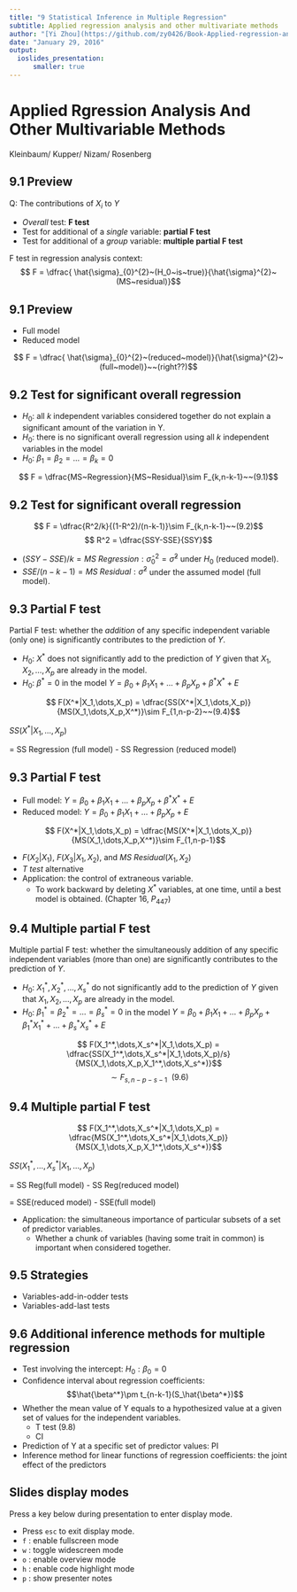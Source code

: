 ```yaml
---
title: "9 Statistical Inference in Multiple Regression"
subtitle: Applied regression analysis and other multivariate methods
author: "[Yi Zhou](https://github.com/zy0426/Book-Applied-regression-analysis)"
date: "January 29, 2016"
output: 
  ioslides_presentation:
      smaller: true
---
```

# Applied Rgression Analysis And Other Multivariable Methods

Kleinbaum/ Kupper/ Nizam/ Rosenberg

## 9.1 Preview

Q: The contributions of $X_i$ to $Y$

- *Overall* test: **F test**
- Test for additional of a *single* variable: **partial F test**
- Test for additional of a *group* variable: **multiple partial F test**

F test in regression analysis context:
$$ F = \dfrac{ \hat{\sigma}_{0}^{2}~(H_0~is~true)}{\hat{\sigma}^{2}~(MS~residual)}$$

## 9.1 Preview

- Full model
- Reduced model

$$ F = \dfrac{ \hat{\sigma}_{0}^{2}~(reduced~model)}{\hat{\sigma}^{2}~(full~model)}~~(right??)$$


## 9.2 Test for significant overall regression

- $H_0$: all $k$ independent variables considered together do not explain a significant amount of the variation in Y.
- $H_0$: there is no significant overall regression using all $k$ independent variables in the model
- $H_0$: $\beta_1 = \beta_2 =\dots= \beta_k = 0$ 

$$ F = \dfrac{MS~Regression}{MS~Residual}\sim F_{k,n-k-1}~~(9.1)$$

## 9.2 Test for significant overall regression


$$ F = \dfrac{R^2/k}{(1-R^2)/(n-k-1)}\sim F_{k,n-k-1}~~(9.2)$$
$$ R^2 = \dfrac{SSY-SSE}{SSY}$$

- $(SSY-SSE)/k=MS~Regression: \hat{\sigma}_{0}^{2}=\hat{\sigma}^{2}$ under $H_0$ (reduced model). 
- $SSE/(n-k-1)=MS~Residual: \hat{\sigma}^{2}$ under the assumed model (full model).  

## 9.3 Partial F test

Partial F test: whether the *addition* of any specific independent variable (only one) is significantly contributes to the prediction of $Y$.

- $H_0$: $X^*$ does not significantly add to the prediction of $Y$ given that $X_1, X_2, \dots, X_p$ are already in the model. 
- $H_0$: $\beta^* = 0$ in the model $Y = \beta_0 + \beta_1X_1 +\dots + \beta_pX_p + \beta^*X^* +E$

$$ F(X^*|X_1,\dots,X_p) = \dfrac{SS(X^*|X_1,\dots,X_p)}{MS(X_1,\dots,X_p,X^*)}\sim F_{1,n-p-2}~~(9.4)$$

$SS(X^*|X_1,\dots,X_p)$ 

= SS Regression (full model) - SS Regression (reduced model)

## 9.3 Partial F test

- Full model: $Y = \beta_0 + \beta_1X_1 +\dots + \beta_pX_p + \beta^*X^* +E$
- Reduced model: $Y = \beta_0 + \beta_1X_1 +\dots + \beta_pX_p +E$

$$ F(X^*|X_1,\dots,X_p) = \dfrac{MS(X^*|X_1,\dots,X_p)}{MS(X_1,\dots,X_p,X^*)}\sim F_{1,n-p-1}$$

- $F(X_2|X_1)$, $F(X_3|X_1,X_2)$, and $MS~Residual (X_1, X_2)$
- *T test* alternative
- Application: the control of extraneous variable.
    - To work backward by deleting $X^*$ variables, at one time, until a best model is obtained. (Chapter 16, $P_{447}$)
    
## 9.4 Multiple partial F test

Multiple partial F test: whether the simultaneously addition of any specific independent variables (more than one) are significantly contributes to the prediction of $Y$.

- $H_0$: $X_1^*,X_2^*,\dots,X_s^*$ do not significantly add to the prediction of $Y$ given that $X_1, X_2, \dots, X_p$ are already in the model. 
- $H_0$: $\beta_1^* =\beta_2^*=\dots =\beta_s^* = 0$ in the model $Y = \beta_0 + \beta_1X_1 +\dots + \beta_pX_p + \beta_1^*X_1^* +\dots + \beta_s^*X_s^* +E$

$$ F(X_1^*,\dots,X_s^*|X_1,\dots,X_p) = \dfrac{SS(X_1^*,\dots,X_s^*|X_1,\dots,X_p)/s}{MS(X_1,\dots,X_p,X_1^*,\dots,X_s^*)}$$
$$\sim F_{s,n-p-s-1}~~(9.6)$$

## 9.4 Multiple partial F test

$$ F(X_1^*,\dots,X_s^*|X_1,\dots,X_p) = \dfrac{MS(X_1^*,\dots,X_s^*|X_1,\dots,X_p)}{MS(X_1,\dots,X_p,X_1^*,\dots,X_s^*)}$$

$SS(X_1^*,\dots,X_s^*|X_1,\dots,X_p)$ 

= SS Reg(full model) - SS Reg(reduced model) 

= SSE(reduced model) - SSE(full model)

- Application: the simultaneous importance of particular subsets of a set of predictor variables.
    - Whether a chunk of variables (having some trait in common) is important when considered together.
    
## 9.5 Strategies

- Variables-add-in-odder tests
- Variables-add-last tests

## 9.6 Additional inference methods for multiple regression

- Test involving the intercept: $H_0: \beta_0 = 0$
- Confidence interval about regression coefficients: $$\hat{\beta^*}\pm t_{n-k-1}(S_\hat{\beta^*})$$
- Whether the mean value of Y equals to a hypothesized value at a given set of values for the independent variables. 
    - T test (9.8)
    - CI

- Prediction of Y at a specific set of predictor values: PI
- Inference method for linear functions of regression coefficients: the joint effect of the predictors

## Slides display modes

Press a key below during presentation to enter display mode. 

- Press `esc` to exit display mode.
- `f` : enable fullscreen mode
- `w` : toggle widescreen mode
- `o` : enable overview mode
- `h` : enable code highlight mode
- `p` : show presenter notes







